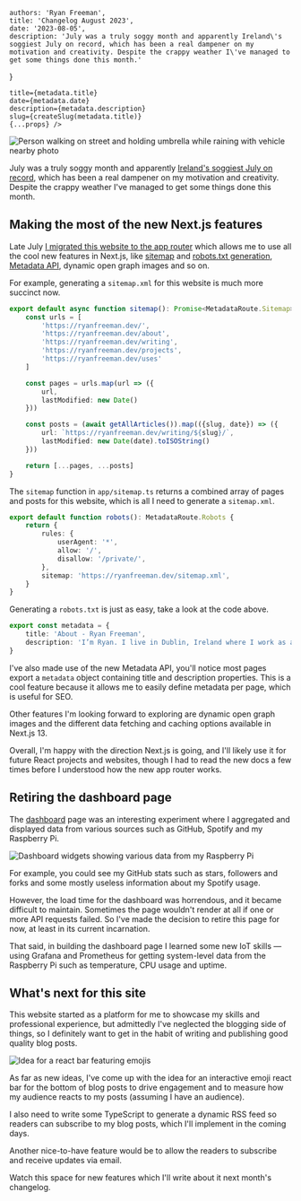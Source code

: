 
    authors: 'Ryan Freeman',
    title: 'Changelog August 2023',
    date: '2023-08-05',
    description: 'July was a truly soggy month and apparently Ireland\'s soggiest July on record, which has been a real dampener on my motivation and creativity. Despite the crappy weather I\'ve managed to get some things done this month.'
}

    title={metadata.title}
    date={metadata.date}
    description={metadata.description}
    slug={createSlug(metadata.title)}
    {...props} />

<Image
    src={rainImage}
    alt="Person walking on street and holding umbrella while raining with vehicle nearby photo"
    placeholder="blur"
    priority
/>

July was a truly soggy month and apparently [Ireland's soggiest July on record](https://www.met.ie/july-2023-provisionally-irelands-wettest-july-on-record), which has been a real dampener on my motivation and creativity. Despite the crappy weather I've managed to get some things done this month.

## Making the most of the new Next.js features

Late July [I migrated this website to the app router](https://github.com/r-freeman/portfolio/commit/158973d3b6d293338858725ce1cd24065a4a299d) which allows me to use all the cool new features in Next.js, like [sitemap](https://nextjs.org/docs/app/api-reference/file-conventions/metadata/sitemap#generate-a-sitemap) and [robots.txt generation](https://nextjs.org/docs/app/api-reference/file-conventions/metadata/robots#generate-a-robots-file), [Metadata API](https://nextjs.org/docs/app/building-your-application/optimizing/metadata), dynamic open graph images and so on.

For example, generating a `sitemap.xml` for this website is much more succinct now.

```typescript
export default async function sitemap(): Promise<MetadataRoute.Sitemap> {
    const urls = [
        'https://ryanfreeman.dev/',
        'https://ryanfreeman.dev/about',
        'https://ryanfreeman.dev/writing',
        'https://ryanfreeman.dev/projects',
        'https://ryanfreeman.dev/uses'
    ]

    const pages = urls.map(url => ({
        url,
        lastModified: new Date()
    }))

    const posts = (await getAllArticles()).map(({slug, date}) => ({
        url: `https://ryanfreeman.dev/writing/${slug}/`,
        lastModified: new Date(date).toISOString()
    }))

    return [...pages, ...posts]
}
```

The `sitemap` function in `app/sitemap.ts` returns a combined array of pages and posts for this website, which is all I need to generate a `sitemap.xml`.

```typescript
export default function robots(): MetadataRoute.Robots {
    return {
        rules: {
            userAgent: '*',
            allow: '/',
            disallow: '/private/',
        },
        sitemap: 'https://ryanfreeman.dev/sitemap.xml',
    }
}
```

Generating a `robots.txt` is just as easy, take a look at the code above.

```typescript
export const metadata = {
    title: 'About - Ryan Freeman',
    description: 'I’m Ryan. I live in Dublin, Ireland where I work as a software engineer.'
}
```

I've also made use of the new Metadata API, you'll notice most pages export a `metadata` object containing title and description properties. This is a cool feature because it allows me to easily define metadata per page, which is useful for SEO.

Other features I'm looking forward to exploring are dynamic open graph images and the different data fetching and caching options available in Next.js 13.

Overall, I'm happy with the direction Next.js is going, and I'll likely use it for future React projects and websites, though I had to read the new docs a few times before I understood how the new app router works.

## Retiring the dashboard page

The [dashboard](/dashboard) page was an interesting experiment where I aggregated and displayed data from various sources such as GitHub, Spotify and my Raspberry Pi.

<Image
    src={dashboard}
    alt="Dashboard widgets showing various data from my Raspberry Pi"
    placeholder="blur"
    priority
/>

For example, you could see my GitHub stats such as stars, followers and forks and some mostly useless information about my Spotify usage.

However, the load time for the dashboard was horrendous, and it became difficult to maintain. Sometimes the page wouldn't render at all if one or more API requests failed. So I've made the decision to retire this page for now, at least in its current incarnation.

That said, in building the dashboard page I learned some new IoT skills — using Grafana and Prometheus for getting system-level data from the Raspberry Pi such as temperature, CPU usage and uptime.

## What's next for this site

This website started as a platform for me to showcase my skills and professional experience, but admittedly I've neglected the blogging side of things, so I definitely want to get in the habit of writing and publishing good quality blog posts.

<Image
    src={emojis}
    alt="Idea for a react bar featuring emojis"
    placeholder="blur"
    priority
/>

As far as new ideas, I've come up with the idea for an interactive emoji react bar for the bottom of blog posts to drive engagement and to measure how my audience reacts to my posts (assuming I have an audience).

I also need to write some TypeScript to generate a dynamic RSS feed so readers can subscribe to my blog posts, which I'll implement in the coming days.

Another nice-to-have feature would be to allow the readers to subscribe and receive updates via email.

Watch this space for new features which I'll write about it next month's changelog.